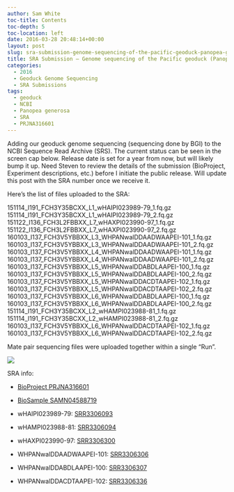 ```yaml
---
author: Sam White
toc-title: Contents
toc-depth: 5
toc-location: left
date: 2016-03-28 20:48:14+00:00
layout: post
slug: sra-submission-genome-sequencing-of-the-pacific-geoduck-panopea-generosa
title: SRA Submission – Genome sequencing of the Pacific geoduck (Panopea generosa)
categories:
  - 2016
  - Geoduck Genome Sequencing
  - SRA Submissions
tags:
  - geoduck
  - NCBI
  - Panopea generosa
  - SRA
  - PRJNA316601
---
```


Adding our geoduck genome sequencing (sequencing done by BGI) to the NCBI Sequence Read Archive (SRS). The current status can be seen in the screen cap below. Release date is set for a year from now, but will likely bump it up. Need Steven to review the details of the submission (BioProject, Experiment descriptions, etc.) before I initiate the public release. Will update this post with the SRA number once we receive it.

Here’s the list of files uploaded to the SRA:

151114_I191_FCH3Y35BCXX_L1_wHAIPI023989-79_1.fq.gz
151114_I191_FCH3Y35BCXX_L1_wHAIPI023989-79_2.fq.gz
151122_I136_FCH3L2FBBXX_L7_wHAXPI023990-97_1.fq.gz
151122_I136_FCH3L2FBBXX_L7_wHAXPI023990-97_2.fq.gz
160103_I137_FCH3V5YBBXX_L3_WHPANwalDDAADWAAPEI-101_1.fq.gz
160103_I137_FCH3V5YBBXX_L3_WHPANwalDDAADWAAPEI-101_2.fq.gz
160103_I137_FCH3V5YBBXX_L4_WHPANwalDDAADWAAPEI-101_1.fq.gz
160103_I137_FCH3V5YBBXX_L4_WHPANwalDDAADWAAPEI-101_2.fq.gz
160103_I137_FCH3V5YBBXX_L5_WHPANwalDDABDLAAPEI-100_1.fq.gz
160103_I137_FCH3V5YBBXX_L5_WHPANwalDDABDLAAPEI-100_2.fq.gz
160103_I137_FCH3V5YBBXX_L5_WHPANwalDDACDTAAPEI-102_1.fq.gz
160103_I137_FCH3V5YBBXX_L5_WHPANwalDDACDTAAPEI-102_2.fq.gz
160103_I137_FCH3V5YBBXX_L6_WHPANwalDDABDLAAPEI-100_1.fq.gz
160103_I137_FCH3V5YBBXX_L6_WHPANwalDDABDLAAPEI-100_2.fq.gz
151114_I191_FCH3Y35BCXX_L2_wHAMPI023988-81_1.fq.gz
151114_I191_FCH3Y35BCXX_L2_wHAMPI023988-81_2.fq.gz
160103_I137_FCH3V5YBBXX_L6_WHPANwalDDACDTAAPEI-102_1.fq.gz
160103_I137_FCH3V5YBBXX_L6_WHPANwalDDACDTAAPEI-102_2.fq.gz

Mate pair sequencing files were uploaded together within a single “Run”.

![](https://eagle.fish.washington.edu/Arabidopsis/20160328_SRA_submission_geoduck_genome_seq.jpg)

SRA info:

- [BioProject PRJNA316601](https://www.ncbi.nlm.nih.gov/bioproject/PRJNA316601)

- [BioSample SAMN04588719](https://www.ncbi.nlm.nih.gov/biosample/?term=SAMN04588719)

- wHAIPI023989-79: [SRR3306093](https://www.ncbi.nlm.nih.gov/Traces/sra/?run=SRR3306093)

- wHAMPI023988-81: [SRR3306094](https://www.ncbi.nlm.nih.gov/Traces/sra/?run=SRR3306094)

- wHAXPI023990-97: [SRR3306300](https://www.ncbi.nlm.nih.gov/Traces/sra/?run=SRR3306300)

- WHPANwalDDAADWAAPEI-101: [SRR3306306](https://www.ncbi.nlm.nih.gov/Traces/sra/?run=SRR3306306)

- WHPANwalDDABDLAAPEI-100: [SRR3306307](https://www.ncbi.nlm.nih.gov/Traces/sra/?run=SRR3306307)

- WHPANwalDDACDTAAPEI-102: [SRR3306336](https://www.ncbi.nlm.nih.gov/Traces/sra/?run=SRR3306336)

